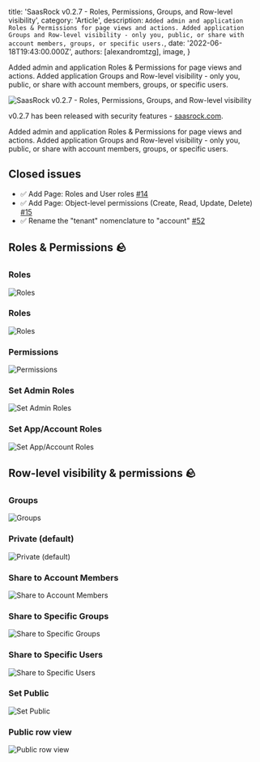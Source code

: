 
  title: 'SaasRock v0.2.7 - Roles, Permissions, Groups, and Row-level visibility',
  category: 'Article',
  description: `Added admin and application Roles & Permissions for page views and actions. Added application Groups and Row-level visibility - only you, public, or share with account members, groups, or specific users.`,
  date: '2022-06-18T19:43:00.000Z',
  authors: [alexandromtzg],
  image,
}

Added admin and application Roles & Permissions for page views and actions. Added application Groups and Row-level visibility - only you, public, or share with account members, groups, or specific users.

<img src={image} alt="SaasRock v0.2.7 - Roles, Permissions, Groups, and Row-level visibility" />

<!--more-->

v0.2.7 has been released with security features - [saasrock.com](https://saasrock.com).

Added admin and application Roles & Permissions for page views and actions. Added application Groups and Row-level visibility - only you, public, or share with account members, groups, or specific users.

## Closed issues

- ✅ Add Page: Roles and User roles [#14](https://github.com/AlexandroMtzG/remix-saas-kit/issues/14)
- ✅ Add Page: Object-level permissions (Create, Read, Update, Delete) [#15](https://github.com/AlexandroMtzG/remix-saas-kit/issues/15)
- ✅ Rename the "tenant" nomenclature to "account" [#52](https://github.com/AlexandroMtzG/remix-saas-kit/issues/52)

## Roles & Permissions 🪨

### Roles

![Roles](https://user-images.githubusercontent.com/8606530/174460485-0c17e2bb-1eb7-490b-8e6e-1546770401d7.png)

### Roles

![Roles](https://user-images.githubusercontent.com/8606530/174460485-0c17e2bb-1eb7-490b-8e6e-1546770401d7.png)

### Permissions

![Permissions](https://user-images.githubusercontent.com/8606530/174460558-589ac602-2061-4fe6-a9a0-e734f75269b4.png)

### Set Admin Roles

![Set Admin Roles](https://user-images.githubusercontent.com/8606530/174460561-7e2f1636-c27b-41cf-b742-deff262001ec.png)

### Set App/Account Roles

![Set App/Account Roles](https://user-images.githubusercontent.com/8606530/174460587-ef90a695-1fcd-4ddb-af9b-641c27a73481.png)

## Row-level visibility & permissions 🪨

### Groups

![Groups](https://user-images.githubusercontent.com/8606530/174460615-a20dbedc-bdbf-4248-91dc-f86002aac812.png)

### Private (default)

![Private (default)](https://user-images.githubusercontent.com/8606530/174460688-7069d654-ce39-4b55-8777-69e17a69c315.png)

### Share to Account Members

![Share to Account Members](https://user-images.githubusercontent.com/8606530/174460695-4de0bf14-7e95-46e0-9852-9cacb92f55fa.png)

### Share to Specific Groups

![Share to Specific Groups](https://user-images.githubusercontent.com/8606530/174460699-9a149df9-7406-4fe6-923d-9cb04560395d.png)

### Share to Specific Users

![Share to Specific Users](https://user-images.githubusercontent.com/8606530/174460705-ec683416-2ac1-4efb-91da-4de152e88459.png)

### Set Public

![Set Public](https://user-images.githubusercontent.com/8606530/174460711-ac9beeca-6af9-4a6e-959d-5b03a744b9ee.png)

### Public row view

![Public row view](https://user-images.githubusercontent.com/8606530/174460727-d2a10e3e-70a1-46c1-b5f2-e558ee6e840a.png)
